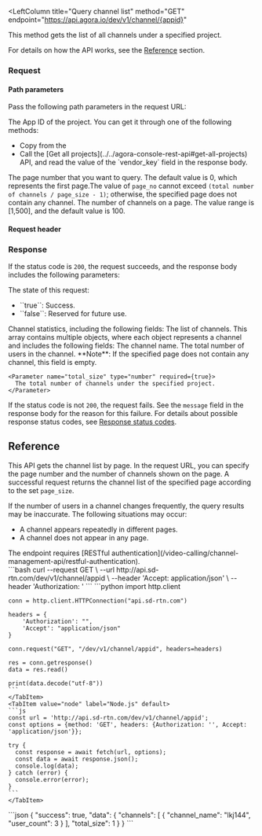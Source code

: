 

<RestAPILayout>


<LeftColumn
  title="Query channel list"
  method="GET"
  endpoint="https://api.agora.io/dev/v1/channel/{appid}"
>

This method gets the list of all channels under a specified project.

For details on how the API works, see the [Reference](#reference) section.

### Request 

#### Path parameters

Pass the following path parameters in the request URL:

  <PathParameter name="appid" type="string" required={true}>
    The App ID of the project. You can get it through one of the following methods:
    <ul>
      <li>Copy from the <Link to="{{Global.AGORA_CONSOLE_URL}}"><Vg k="CONSOLE" /></Link></li>
      <li> Call the [Get all projects](../../agora-console-rest-api#get-all-projects) API, and read the value of the `vendor_key` field in the response body.</li>
    </ul>
  </PathParameter>
  <PathParameter name="page_no" type="number" required={false}>
    The page number that you want to query. The default value is 0, which represents the first page.The value of <code>page_no</code> cannot exceed <code>(total number of channels / page_size - 1)</code>; otherwise, the specified page does not contain any channel.
  </PathParameter>
  <PathParameter name="page_size" type="number" required={false}>
    The number of channels on a page. The value range is [1,500], and the default value is 100.
  </PathParameter>

#### Request header

<Authorization/>

### Response

If the status code is `200`, the request succeeds, and the response body includes the following parameters:

<ParameterList title="OK">
  <Parameter name="success" type="boolean" required={true}>
    The state of this request:
    <ul>
      <li>``true``: Success.</li>
      <li>``false``: Reserved for future use.</li>
    </ul>
  </Parameter>

  <Parameter name="data" type="object" required={true}>
    Channel statistics, including the following fields:
    <Parameter name="channels" type="array" required={true}>
      The list of channels. This array contains multiple objects, where each object represents a channel and includes the following fields:
      <Parameter name="channel_name" type="string" required={true}>
        The channel name.
      </Parameter>
      <Parameter name="user_count" type="number" required={true}>
        The total number of users in the channel.
      </Parameter>
      **Note**: If the specified page does not contain any channel, this field is empty.
    </Parameter>

    <Parameter name="total_size" type="number" required={true}>
      The total number of channels under the specified project.
    </Parameter>
  </Parameter>
</ParameterList>


If the status code is not `200`, the request fails. See the `message` field in the response body for the reason for this failure. For details about possible response status codes, see [Response status codes](../../response-status-code).


## Reference

This API gets the channel list by page. In the request URL, you can specify the page number and the number of channels shown on the page. A successful request returns the channel list of the specified page according to the set `page_size`.

<Admonition type="info" title="Note">If the number of users in a channel changes frequently, the query results may be inaccurate. The following situations may occur: <ul><li>A channel appears repeatedly in different pages.</li><li>A channel does not appear in any page.</li></ul></Admonition>

</LeftColumn>
<RightColumn>
<Section title="Authorization">
The endpoint requires [RESTful authentication](/video-calling/channel-management-api/restful-authentication).
</Section>
<Section title="Request example">

  <Tabs groupId="code-examples">
    <TabItem value="curl" label="curl" default>
    ```bash
    curl --request GET \
      --url http://api.sd-rtn.com/dev/v1/channel/appid \
      --header 'Accept: application/json' \
      --header 'Authorization: '
    ```
    </TabItem>
    <TabItem value="python" label="Python" default>
    ```python
    import http.client

    conn = http.client.HTTPConnection("api.sd-rtn.com")

    headers = {
        'Authorization': "",
        'Accept': "application/json"
    }

    conn.request("GET", "/dev/v1/channel/appid", headers=headers)

    res = conn.getresponse()
    data = res.read()

    print(data.decode("utf-8"))
    ```
    </TabItem>
    <TabItem value="node" label="Node.js" default>
    ```js
    const url = 'http://api.sd-rtn.com/dev/v1/channel/appid';
    const options = {method: 'GET', headers: {Authorization: '', Accept: 'application/json'}};

    try {
      const response = await fetch(url, options);
      const data = await response.json();
      console.log(data);
    } catch (error) {
      console.error(error);
    }
    ```
    </TabItem>
  </Tabs>
</Section>

<Section title="Response example">
```json
{
  "success": true,
  "data": {
    "channels": [
      {
        "channel_name": "lkj144",
        "user_count": 3
      }
    ],
    "total_size": 1
  }
}
```
</Section>
</RightColumn>

</RestAPILayout>
